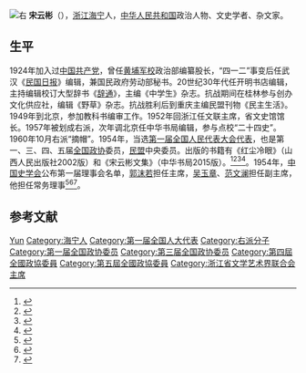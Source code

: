 [[File:宋雲彬.jpg|右]]
'''宋云彬'''（{{bd|1897年|8月16日|1979年|4月17日}}），[[浙江|浙江]][[海宁|海宁]]人，[[中华人民共和国|中华人民共和国]]政治人物、文史学者、杂文家。

== 生平 ==
1924年加入过[[中国共产党|中国共产党]]，曾任[[黄埔军校|黄埔军校]]政治部编纂股长，“四一二”事变后任武汉《[[民国日报|民国日报]]》编辑，兼国民政府劳动部秘书。20世纪30年代任开明书店编辑，主持编辑校订大型辞书《[[辞通|辞通]]》，主编《中学生》杂志。抗战期间在桂林参与创办文化供应社，编辑《野草》杂志。抗战胜利后到重庆主编民盟刊物《民主生活》。1949年到北京，参加教科书编审工作。1952年回浙江任文联主席，省文史馆馆长。1957年被划成右派，次年调北京任中华书局编辑，参与点校“二十四史”。1960年10月右派“摘帽”。1954年，当选[[第一届全国人民代表大会代表名单|第一届全国人民代表大会代表]]，也是第一、三、四、五届[[全国政协|全国政协]]委员，[[民盟|民盟]]中央委员。出版的书籍有《红尘冷眼》（山西人民出版社2002版）和《宋云彬文集》（中华书局2015版）。<ref>{{cite book|author=全国人民代表大会常务委员会办公厅|title=中华人民共和国第一届全国人民代表大会代表名单|year=1955年|publisher=全国人民代表大会常务委员会办公厅|url=http://book.ucdrs.superlib.net/views/specific/2929/bookDetail.jsp?dxNumber=000005772167&d=546843D0AE2464CD1C95896344A85614&fenlei=04070402|access-date=2015-01-25|archive-date=2019-01-24|archive-url=https://web.archive.org/web/20190124105450/http://book.ucdrs.superlib.net/views/specific/2929/bookDetail.jsp?dxNumber=000005772167&d=546843D0AE2464CD1C95896344A85614&fenlei=04070402|dead-url=no}}</ref><ref>{{cite web|author=海宁市档案局|title=海宁：《宋云彬文集》首发式暨纪念宋云彬先生座谈会在海宁举行|publisher=浙江省档案局、浙江省档案馆|url=http://www.zjda.gov.cn/dawf/jsdt/201504/t20150414_333458.html|date=2015年4月14日|accessdate=2017年5月22日}}{{dead link|date=2017年12月 |bot=InternetArchiveBot |fix-attempted=yes }}</ref><ref>{{cite web|author=袁思源|title=“宋云彬古籍整理出版基金”正式成立|publisher=中国出版集团公司|url=http://www.cnpubg.com/news/2016/0601/29213.shtml|date=2016年6月1日|accessdate=2017年5月22日|archive-date=2018年1月17日|archive-url=https://web.archive.org/web/20180117131145/http://www.cnpubg.com/news/2016/0601/29213.shtml|dead-url=no}}</ref><ref>{{cite web|author=方晓燕責編|title=《史记（修订本）》等获首届宋云彬古籍整理奖|publisher=澎湃新闻|url=http://www.thepaper.cn/newsDetail_forward_1688350|date=2017年5月18日|accessdate=2017年5月22日|archive-date=2017年5月19日|archive-url=https://web.archive.org/web/20170519194435/http://www.thepaper.cn/newsDetail_forward_1688350|dead-url=no}}</ref>。1954年，[[中国史学会|中国史学会]]公布第一届理事会名单，[[郭沫若|郭沫若]]担任主席，[[吴玉章|吴玉章]]、[[范文澜|范文澜]]担任副主席，他担任常务理事<ref>{{Cite book|title=观点 历史2004|last=[[钱蓉|钱蓉]]主编|publisher=福州：[[福建人民出版社|福建人民出版社]]|year=2005.06|isbn=7-211-05020-9|pages=6}}</ref><ref>{{Cite book|title=邵循正先生百年诞辰纪念文集 续编|last=[[戴学稷|戴学稷]]，徐如编|year=2009.11|pages=301}}</ref><ref>{{Cite book|title=1955人民手册|last=[[张蓬舟|张蓬舟]]，[[张仪郑|张仪郑]]编辑|publisher=大公报社|year=1955.01|pages=417}}</ref>。

== 参考文献 ==
{{reflist}}


{{Authority control}}
{{DEFAULTSORT:Song宋}}
[[Category:宋姓|Yun]]
[[Category:海宁人|Category:海宁人]]
[[Category:第一届全国人大代表|Category:第一届全国人大代表]]
[[Category:右派分子|Category:右派分子]]
[[Category:第一届全国政协委员|Category:第一届全国政协委员]]
[[Category:第三届全国政协委员|Category:第三届全国政协委员]]
[[Category:第四屆全國政協委員|Category:第四屆全國政協委員]]
[[Category:第五屆全國政協委員|Category:第五屆全國政協委員]]
[[Category:浙江省文学艺术界联合会主席|Category:浙江省文学艺术界联合会主席]]